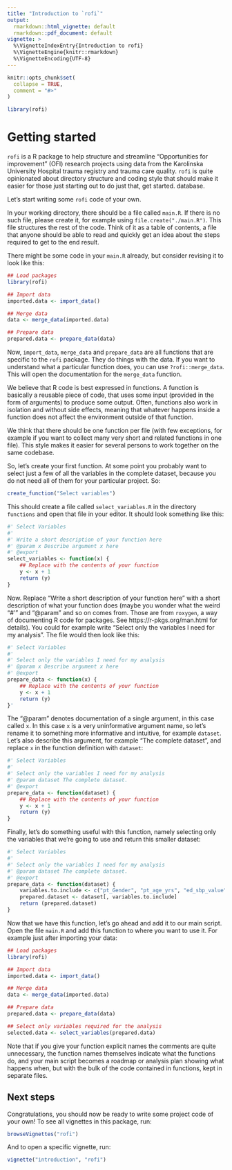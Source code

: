 ```yaml
---
title: "Introduction to `rofi`"
output: 
  rmarkdown::html_vignette: default
  rmarkdown::pdf_document: default
vignette: >
  %\VignetteIndexEntry{Introduction to rofi}
  %\VignetteEngine{knitr::rmarkdown}
  %\VignetteEncoding{UTF-8}
---
```


```r
knitr::opts_chunk$set(
  collapse = TRUE,
  comment = "#>"
)
```

```r
library(rofi)
```

# Getting started

`rofi` is a R package to help structure and streamline "Opportunities
for improvement" (OFI) research projects using data from the
Karolinska University Hospital trauma registry and trauma care
quality. `rofi` is quite opinionated about directory structure and
coding style that should make it easier for those just starting out to
do just that, get started.  database.

Let's start writing some `rofi` code of your own. 

In your working directory, there should be a file called `main.R`. If
there is no such file, please create it, for example using
`file.create("./main.R")`. This file structures the rest of the
code. Think of it as a table of contents, a file that anyone should be
able to read and quickly get an idea about the steps required to get
to the end result.

There might be some code in your `main.R` already, but consider
revising it to look like this:

```r
## Load packages
library(rofi)

## Import data
imported.data <- import_data()

## Merge data
data <- merge_data(imported.data)

## Prepare data
prepared.data <- prepare_data(data)
```

Now, `import_data`, `merge_data` and `prepare_data` are all functions
that are specific to the `rofi` package. They do things with the
data. If you want to understand what a particular function does, you
can use `?rofi::merge_data`. This will open the documentation for the
`merge_data` function.

We believe that R code is best expressed in functions. A function is
basically a reusable piece of code, that uses some input (provided in
the form of arguments) to produce some output. Often, functions also
work in isolation and without side effects, meaning that whatever
happens inside a function does not affect the environment outside of
that function. 

We think that there should be one function per file (with few
exceptions, for example if you want to collect many very short and
related functions in one file). This style makes it easier for several
persons to work together on the same codebase.

So, let's create your first function. At some point you probably want
to select just a few of all the variables in the complete dataset,
because you do not need all of them for your particular project. So:

```r
create_function("Select variables")
```

This should create a file called `select_variables.R` in the directory
`functions` and open that file in your editor. It should look
something like this:

```r
#' Select Variables
#'
#' Write a short description of your function here 
#' @param x Describe argument x here 
#' @export 
select_variables <- function(x) {
    ## Replace with the contents of your function
    y <- x + 1
    return (y)
}
```

Now. Replace "Write a short description of your function here" with a
short description of what your function does (maybe you wonder what
the weird "#'" and "@param" and so on comes from. Those are from
`roxygen`, a way of documenting R code for packages. See
https://r-pkgs.org/man.html for details). You could for example write
"Select only the variables I need for my analysis". The file would
then look like this:

```r
#' Select Variables
#'
#' Select only the variables I need for my analysis
#' @param x Describe argument x here 
#' @export 
prepare_data <- function(x) {
    ## Replace with the contents of your function
    y <- x + 1
    return (y)
}'
```

The "@param" denotes documentation of a single argument, in this case
called `x`. In this case `x` is a very uninformative argument name, so
let's rename it to something more informative and intuitive, for
example `dataset`. Let's also describe this argument, for example "The
complete dataset", and replace `x` in the function definition with
`dataset`:

```r
#' Select Variables
#'
#' Select only the variables I need for my analysis
#' @param dataset The complete dataset.
#' @export 
prepare_data <- function(dataset) {
    ## Replace with the contents of your function
    y <- x + 1
    return (y)
}
```

Finally, let's do something useful with this function, namely
selecting only the variables that we're going to use and return this
smaller dataset:

```r
#' Select Variables
#'
#' Select only the variables I need for my analysis
#' @param dataset The complete dataset.
#' @export 
prepare_data <- function(dataset) {
    variables.to.include <- c("pt_Gender", "pt_age_yrs", "ed_sbp_value", "ed_rr_value", "ed_gcs_sum", "NISS")
    prepared.dataset <- dataset[, variables.to.include]
    return (prepared.dataset)
}
```

Now that we have this function, let's go ahead and add it to our main
script. Open the file `main.R` and add this function to where you want
to use it. For example just after importing your data:

```r
## Load packages
library(rofi)

## Import data
imported.data <- import_data()

## Merge data
data <- merge_data(imported.data)

## Prepare data
prepared.data <- prepare_data(data)

## Select only variables required for the analysis
selected.data <- select_variables(prepared.data)
```

Note that if you give your function explicit names the comments are
quite unnecessary, the function names themselves indicate what the
functions do, and your main script becomes a roadmap or analysis plan
showing what happens when, but with the bulk of the code contained in
functions, kept in separate files.

## Next steps

Congratulations, you should now be ready to write some project code of
your own! To see all vignettes in this package, run:

```r
browseVignettes("rofi")
```

And to open a specific vignette, run:

```r
vignette("introduction", "rofi")
```

